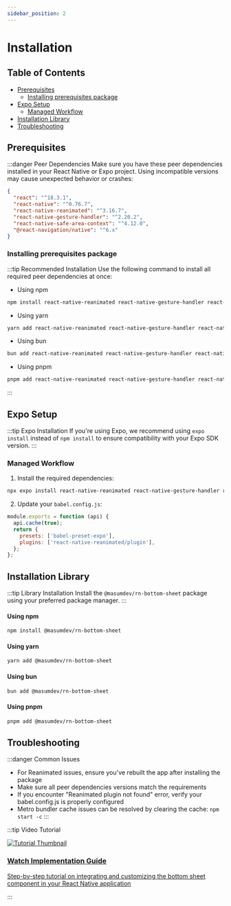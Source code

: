 ```yaml
---
sidebar_position: 2
---
```


# Installation

## Table of Contents
- [Prerequisites](#prerequisites)
  - [Installing prerequisites package](#installing-prerequisites-package)
- [Expo Setup](#expo-setup)
  - [Managed Workflow](#managed-workflow)
- [Installation Library](#installation-library)
- [Troubleshooting](#troubleshooting)

## Prerequisites

:::danger Peer Dependencies
Make sure you have these peer dependencies installed in your React Native or Expo project. Using incompatible versions may cause unexpected behavior or crashes:

```json
{
  "react": "^18.3.1",
  "react-native": "^0.76.7",
  "react-native-reanimated": "^3.16.7",
  "react-native-gesture-handler": "^2.20.2",
  "react-native-safe-area-context": "^4.12.0",
  "@react-navigation/native": "^6.x"
}
```

### Installing prerequisites package

:::tip Recommended Installation
Use the following command to install all required peer dependencies at once:

- Using npm
```bash
npm install react-native-reanimated react-native-gesture-handler react-native-safe-area-context @react-navigation/native
```
- Using yarn
```bash
yarn add react-native-reanimated react-native-gesture-handler react-native-safe-area-context @react-navigation/native
```
- Using bun
```bash
bun add react-native-reanimated react-native-gesture-handler react-native-safe-area-context @react-navigation/native
```
- Using pnpm
```bash
pnpm add react-native-reanimated react-native-gesture-handler react-native-safe-area-context @react-navigation/native
```
:::

## Expo Setup

:::tip Expo Installation
If you're using Expo, we recommend using `expo install` instead of `npm install` to ensure compatibility with your Expo SDK version.
:::

### Managed Workflow

1. Install the required dependencies:

```bash
npx expo install react-native-reanimated react-native-gesture-handler react-native-safe-area-context
```

2. Update your `babel.config.js`:

```js
module.exports = function (api) {
  api.cache(true);
  return {
    presets: ['babel-preset-expo'],
    plugins: ['react-native-reanimated/plugin'],
  };
};
```

## Installation Library
:::tip Library Installation
Install the `@masumdev/rn-bottom-sheet` package using your preferred package manager.
:::

#### Using npm

```bash
npm install @masumdev/rn-bottom-sheet
```

#### Using yarn

```bash
yarn add @masumdev/rn-bottom-sheet
```

#### Using bun

```bash
bun add @masumdev/rn-bottom-sheet
```

#### Using pnpm

```bash
pnpm add @masumdev/rn-bottom-sheet
```

## Troubleshooting

:::danger Common Issues
- For Reanimated issues, ensure you've rebuilt the app after installing the package
- Make sure all peer dependencies versions match the requirements
- If you encounter "Reanimated plugin not found" error, verify your babel.config.js is properly configured
- Metro bundler cache issues can be resolved by clearing the cache: `npm start -c`
:::

:::tip Video Tutorial
<div style={{ display: 'flex', flexDirection: 'column', marginTop: '20px', marginBottom: '20px' }}>
  <a href="/docs/rn-bottom-sheet/tutorial#video-tutorial" style={{ textDecoration: 'none' }}>
    <div style={{ textAlign: 'center', padding: '20px', border: '1px solid #e0e0e0', borderRadius: '8px', width: '100%', background: 'rgb(187, 196, 185)' }}>
      <img src="https://img.youtube.com/vi/oBM0lh7tcyY/maxresdefault.jpg" alt="Tutorial Thumbnail" style={{ width: '100%', borderRadius: '4px', marginBottom: '15px' }} />
      <h3 style={{ margin: '0', color: 'rgb(38, 121, 67)' }}>Watch Implementation Guide</h3>
      <p style={{ margin: '10px 0 0', color: 'rgb(51, 54, 51)' }}>Step-by-step tutorial on integrating and customizing the bottom sheet component in your React Native application</p>
    </div>
  </a>
</div>
:::